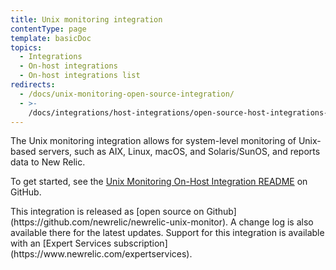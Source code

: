 ```yaml
---
title: Unix monitoring integration
contentType: page
template: basicDoc
topics:
  - Integrations
  - On-host integrations
  - On-host integrations list
redirects:
  - /docs/unix-monitoring-open-source-integration/
  - >-
    /docs/integrations/host-integrations/open-source-host-integrations-list/unix-monitoring-open-source-integration/
---
```


The Unix monitoring integration allows for system-level monitoring of Unix-based servers, such as AIX, Linux, macOS, and Solaris/SunOS, and reports data to New Relic.

To get started, see the [Unix Monitoring On-Host Integration README](https://github.com/newrelic/newrelic-unix-monitor) on GitHub.

<Callout variant="tip">
  This integration is released as [open source on Github](https://github.com/newrelic/newrelic-unix-monitor). A change log is also available there for the latest updates. Support for this integration is available with an [Expert Services subscription](https://www.newrelic.com/expertservices).
</Callout>
